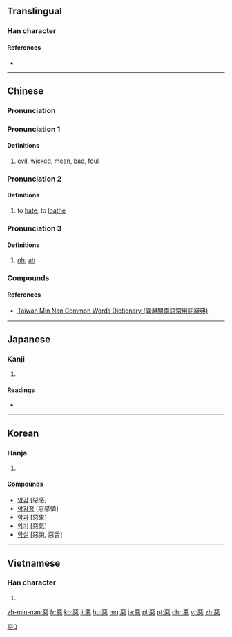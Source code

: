 {{also|悪|恶|亞|噩}}
==Translingual==
{{ja-forms|[[悪]]|[[恶]]|惡}}
[[Category:CJKV characters simplified differently in Japan and China|惡0]]

===Han character===
{{Han char|rn=61|rad=心|as=08|sn=12|four=10331|canj=MMP|ids=⿱亞心}}

====References====
* {{Han ref|kx=0391.250|dkj=10824|dj=0724.070|hdz=42307.120|uh=60E1|ud=24801|bh=B463|bd=46179}}

----

==Chinese==
{{zh-forms|s=恶}}

===Pronunciation===
{{zh-pron
|h=pfs=ok
|mn=ok/òⁿ
|w=3u,5oq
|mc=y
|oc=y
|cat=a,v
}}

===Pronunciation 1===
{{zh-pron
|m=è
|c=ok3
|cat=a
}}

====Definitions====
# [[evil]], [[wicked]], [[mean]], [[bad]], [[foul]]
#: {{zh-l|惡毒|èdú|malicious}}
#: {{zh-usex|他 經常 做 '''惡'''，這 回 終於 犯事 了|He often does '''bad things''' and has finally been caught.}}

===Pronunciation 2===
{{zh-pron
|m=wù
|c=wu3
|cat=v
}}

====Definitions====
# to [[hate]]; to [[loathe]]
#: {{zh-l|厭惡|yànwù|to loathe}}

===Pronunciation 3===
{{zh-pron
|m=wū
|c=wu1
|cat=intj
}}

====Definitions====
# {{n-g|used to express surprise}} [[oh]]; [[ah]]

===Compounds===
{{der5
| {{zh-l|惡心/恶心}}
| {{zh-l|惡霸/恶霸}}
| {{zh-l|惡報/恶报}}
| {{zh-l|惡變/恶变}}
| {{zh-l|惡病質/恶病质}}
| {{zh-l|惡臭/恶臭}}
| {{zh-l|惡道/恶道}}
| {{zh-l|惡德/恶德}}
| {{zh-l|惡鬥/恶斗}}
| {{zh-l|惡毒/恶毒}}
| {{zh-l|惡感/恶感}}
| {{zh-l|惡狗/恶狗}}
| {{zh-l|惡貫滿盈/恶贯满盈}}
| {{zh-l|惡鬼/恶鬼}}
| {{zh-l|惡棍/恶棍}}
| {{zh-l|惡果/恶果}}
| {{zh-l|惡耗/恶耗}}
| {{zh-l|惡狠狠/恶狠狠}}
| {{zh-l|惡狠狠的/恶狠狠的}}
| {{zh-l|惡化/恶化}}
| {{zh-l|惡疾/恶疾}}
| {{zh-l|惡蹟/恶迹}}
| {{zh-l|惡口/恶口}}
| {{zh-l|惡辣/恶辣}}
| {{zh-l|惡浪/恶浪}}
| {{zh-l|惡劣/恶劣}}
| {{zh-l|惡露/恶露}}
| {{zh-l|惡罵/恶骂}}
| {{zh-l|惡夢/恶梦}}
| {{zh-l|惡名/恶名}}
| {{zh-l|惡名兒/恶名儿}}
| {{zh-l|惡魔/恶魔}}
| {{zh-l|惡唸/恶念}}
| {{zh-l|惡癖/恶癖}}
| {{zh-l|惡氣/恶气}}
| {{zh-l|惡趣/恶趣}}
| {{zh-l|惡人/恶人}}
| {{zh-l|惡煞/恶煞}}
| {{zh-l|惡少/恶少}}
| {{zh-l|惡聲/恶声}}
| {{zh-l|惡聲惡氣/恶声恶气}}
| {{zh-l|惡水/恶水}}
| {{zh-l|惡俗/恶俗}}
| {{zh-l|惡徒/恶徒}}
| {{zh-l|惡習/恶习}}
| {{zh-l|惡相/恶相}}
| {{zh-l|惡心/恶心}}
| {{zh-l|惡行/恶行}}
| {{zh-l|惡性/恶性}}
| {{zh-l|惡性循環/恶性循环}}
| {{zh-l|惡性腫瘤/恶性肿瘤}}
| {{zh-l|惡兇兇/恶凶凶}}
| {{zh-l|惡兇兇的/恶凶凶的}}
| {{zh-l|惡言/恶言}}
| {{zh-l|惡言惡語/恶言恶语}}
| {{zh-l|惡意/恶意}}
| {{zh-l|惡因/恶因}}
| {{zh-l|惡語/恶语}}
| {{zh-l|惡語中傷/恶语中伤}}
| {{zh-l|惡運/恶运}}
| {{zh-l|惡戰/恶战}}
| {{zh-l|惡仗/恶仗}}
| {{zh-l|惡濁/恶浊}}
| {{zh-l|惡阻/恶阻}}
| {{zh-l|惡作劇/恶作剧}}
| {{zh-l|可惡/可恶}}
}}

====References====
*[http://twblg.dict.edu.tw/holodict_new/result_detail.jsp?n_no=8366&curpage=1&sample=%E6%83%A1&radiobutton=1&querytarget=1&limit=20&pagenum=1&rowcount=20 Taiwan Min Nan Common Words Dictionary (臺灣閩南語常用詞辭典)]

----

==Japanese==

===Kanji===
{{ja-kanji|grade=|rs=心08|style=ky|shin=悪}}

# {{defn|lang=ja|sort=心08}}

====Readings====
* {{ja-readings|on=[[お]] (o), [[あく]] (aku)|kun=[[わるい]] (warui)}}

----

==Korean==

===Hanja===
{{ko-hanja|hangeul=[[악]], [[오]]|eumhun=|rv=ak, o|mr=ak, o|y=ak, o}}

# {{defn|lang=ko|sort=心08}}

====Compounds====
* [[악감]] [惡感]
* [[악감정]] [惡感情]
* [[악과]] [惡果]
* [[악기]] [惡氣]
* [[악설]] [惡說, 惡舌]

----

==Vietnamese==

===Han character===
{{vi-hantu|[[ác]], [[ố]]|rs=心08}}

# {{defn|lang=vi|sort=心08}}

[[zh-min-nan:惡]]
[[fr:惡]]
[[ko:惡]]
[[li:惡]]
[[hu:惡]]
[[mg:惡]]
[[ja:惡]]
[[pl:惡]]
[[pt:惡]]
[[chr:惡]]
[[vi:惡]]
[[zh:惡]]